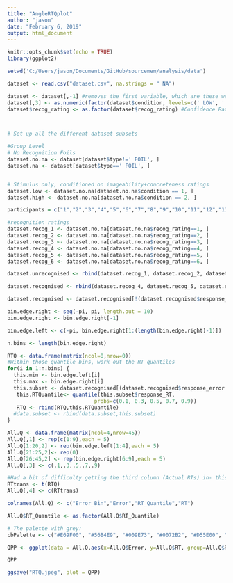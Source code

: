 ```yaml
---
title: "AngleRTQplot"
author: "jason"
date: "February 6, 2019"
output: html_document
---
```


```r
knitr::opts_chunk$set(echo = TRUE)
library(ggplot2)
```

```r

setwd('C:/Users/jason/Documents/GitHub/sourcemem/analysis/data')

dataset <- read.csv("dataset.csv", na.strings = " NA")

dataset <- dataset[,-1] #removes the first variable, which are these weird row labels
dataset[,3] <- as.numeric(factor(dataset$condition, levels=c(' LOW', ' HIGH')))
dataset$recog_rating <- as.factor(dataset$recog_rating) #Confidence Ratings are Discrete



# Set up all the different dataset subsets

#Group Level
# No Recognition Foils 
dataset.no.na <- dataset[dataset$type!=' FOIL', ]
dataset.na <- dataset[dataset$type==' FOIL', ]


# Stimulus only, conditioned on imageability+concreteness ratings
dataset.low <- dataset.no.na[dataset.no.na$condition == 1, ]
dataset.high <- dataset.no.na[dataset.no.na$condition == 2, ]

participants = c("1","2","3","4","5","6","7","8","9","10","11","12","13","15","16","17","18","19","20") 

#recognition ratings
dataset.recog_1 <- dataset.no.na[dataset.no.na$recog_rating==1, ]
dataset.recog_2 <- dataset.no.na[dataset.no.na$recog_rating==2, ]
dataset.recog_3 <- dataset.no.na[dataset.no.na$recog_rating==3, ]
dataset.recog_4 <- dataset.no.na[dataset.no.na$recog_rating==4, ]
dataset.recog_5 <- dataset.no.na[dataset.no.na$recog_rating==5, ]
dataset.recog_6 <- dataset.no.na[dataset.no.na$recog_rating==6, ]

dataset.unrecognised <- rbind(dataset.recog_1, dataset.recog_2, dataset.recog_3)

dataset.recognised <- rbind(dataset.recog_4, dataset.recog_5, dataset.recog_6)

dataset.recognised <- dataset.recognised[!(dataset.recognised$response_RT>10),]

```

```r
bin.edge.right <- seq(-pi, pi, length.out = 10)
bin.edge.right <- bin.edge.right[-1]

bin.edge.left <- c(-pi, bin.edge.right[1:(length(bin.edge.right)-1)])

n.bins <- length(bin.edge.right)

RTQ <- data.frame(matrix(ncol=0,nrow=0))
#Within those quantile bins, work out the RT quantiles
for(i in 1:n.bins) {
  this.min <- bin.edge.left[i]
  this.max <- bin.edge.right[i]
  this.subset <- dataset.recognised[(dataset.recognised$response_error >= this.min)&(dataset.recognised$response_error < this.max), ]
   this.RTQuantile<- quantile(this.subset$response_RT, 
                            probs=c(0.1, 0.3, 0.5, 0.7, 0.9))
   RTQ <- rbind(RTQ,this.RTQuantile)
  #data.subset <- rbind(data.subset,this.subset)
}
```

```r
All.Q <- data.frame(matrix(ncol=4,nrow=45))
All.Q[,1] <- rep(c(1:9),each = 5)
All.Q[1:20,2] <- rep(bin.edge.left[1:4],each = 5)
All.Q[21:25,2]<- rep(0)
All.Q[26:45,2] <- rep(bin.edge.right[6:9],each = 5)
All.Q[,3] <- c(.1,.3,.5,.7,.9)

#Had a bit of difficulty getting the third column (Actual RTs) in- this is my shoddy workaround
RTtrans <- t(RTQ)
All.Q[,4] <- c(RTtrans)

colnames(All.Q) <- c("Error_Bin","Error","RT_Quantile","RT")

All.Q$RT_Quantile <- as.factor(All.Q$RT_Quantile)

```

```r
# The palette with grey:
cbPalette <- c("#E69F00", "#56B4E9", "#009E73", "#0072B2", "#D55E00", "#CC79A7")

QPP <- ggplot(data = All.Q,aes(x=All.Q$Error, y=All.Q$RT, group=All.Q$RT_Quantile, colour = RT_Quantile)) + geom_point() + geom_smooth(se=FALSE) + labs(title ="Response Time Quantiles by Error", x = "Response Error (degrees)", y = "Response Time (s)") + scale_colour_manual(values=cbPalette)

QPP
```

```r
ggsave("RTQ.jpeg", plot = QPP)
```